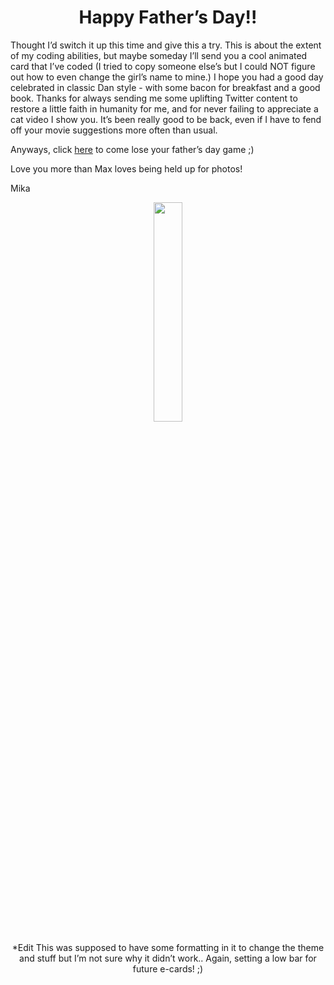 <center>
# Happy Father's Day!!
</center>

Thought I'd switch it up this time and give this a try. This is about the extent of my coding abilities, but maybe someday I'll send you a cool animated card that I've coded (I tried to copy someone else's but I could NOT figure out how to even change the girl's name to mine.) I hope you had a good day celebrated in classic Dan style - with some bacon for breakfast and a good book. Thanks for always sending me some uplifting Twitter content to restore a little faith in humanity for me, and for never failing to appreciate a cat video I show you. It's been really good to be back, even if I have to fend off your movie suggestions more often than usual.  

Anyways, click [here](https://dominion.games) to come lose your father's day game ;)

Love you more than Max loves being held up for photos! 

Mika
<center>
![](IMG_4596.jpg){width=30%}


*Edit
This was supposed to have some formatting in it to change the theme and stuff but I'm not sure why it didn't work.. Again, setting a low bar for future e-cards! ;)
